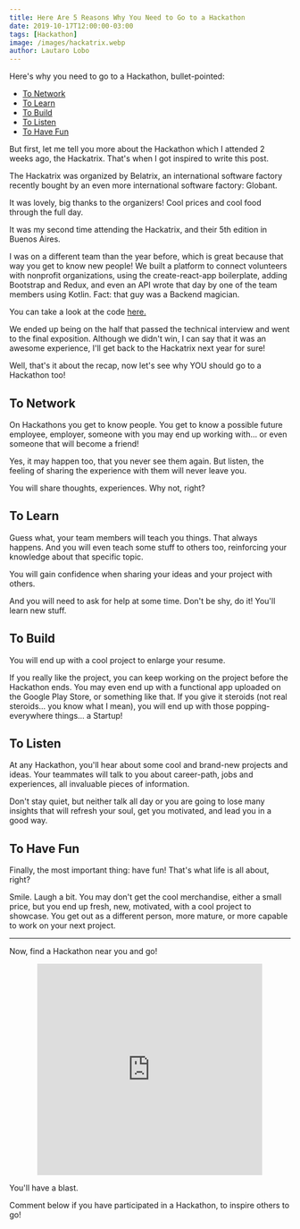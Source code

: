 ```yaml
---
title: Here Are 5 Reasons Why You Need to Go to a Hackathon
date: 2019-10-17T12:00:00-03:00
tags: [Hackathon]
image: /images/hackatrix.webp
author: Lautaro Lobo
---
```



Here's why you need to go to a Hackathon, bullet-pointed:

- <a href="#h2-1">To Network</a>
- <a href="#h2-2">To Learn</a>
- <a href="#h2-3">To Build</a>
- <a href="#h2-4">To Listen</a>
- <a href="#h2-5">To Have Fun</a>

But first, let me tell you more about the Hackathon which I attended 2 weeks ago, the Hackatrix. That's when I got inspired to write this post.

The Hackatrix was organized by Belatrix, an international software factory recently bought by an even more international software factory: Globant.

It was lovely, big thanks to the organizers! Cool prices and cool food through the full day.

It was my second time attending the Hackatrix, and their 5th edition in Buenos Aires.

I was on a different team than the year before, which is great because that way you get to know new people! We built a platform to connect volunteers with nonprofit organizations, using the create-react-app boilerplate, adding Bootstrap and Redux, and even an API wrote that day by one of the team members using Kotlin. Fact: that guy was a Backend magician.

You can take a look at the code [here.](https://github.com/hackathon-prost/)

We ended up being on the half that passed the technical interview and went to the final exposition. Although we didn't win, I can say that it was an awesome experience, I'll get back to the Hackatrix next year for sure!

Well, that's it about the recap, now let's see why YOU should go to a Hackathon too!

<h2 id="h2-1">To Network</h2>

On Hackathons you get to know people. You get to know a possible future employee, employer, someone with you may end up working with... or even someone that will become a friend!

Yes, it may happen too, that you never see them again. But listen, the feeling of sharing the experience with them will never leave you.

You will share thoughts, experiences. Why not, right?

<h2 id="h2-2"> To Learn </h2>

Guess what, your team members will teach you things. That always happens. And you will even teach some stuff to others too, reinforcing your knowledge about that specific topic.

You will gain confidence when sharing your ideas and your project with others.

And you will need to ask for help at some time. Don't be shy, do it! You'll learn new stuff.

<h2 id="h2-3"> To Build </h2>

You will end up with a cool project to enlarge your resume.

If you really like the project, you can keep working on the project before the Hackathon ends. You may even end up with a functional app uploaded on the Google Play Store, or something like that. If you give it steroids (not real steroids... you know what I mean), you will end up with those popping-everywhere things... a Startup!

<h2 id="h2-4"> To Listen </h2>

At any Hackathon, you'll hear about some cool and brand-new projects and ideas. Your teammates will talk to you about career-path, jobs and experiences, all invaluable pieces of information.

Don't stay quiet, but neither talk all day or you are going to lose many insights that will refresh your soul, get you motivated, and lead you in a good way.

<h2 id="h2-5"> To Have Fun </h2>

Finally, the most important thing: have fun! That's what life is all about, right?

Smile. Laugh a bit. You may don't get the cool merchandise, either a small price, but you end up fresh, new, motivated, with a cool project to showcase. You get out as a different person, more mature, or more capable to work on your next project.

---

Now, find a Hackathon near you and go!

<a href="https://giphy.com/gifs/just-do-it-shia-UqZ4imFIoljlr5O2sM">
  <div style="width:80%;height:0;padding-bottom:75%;position:relative;margin-left:10%;">
    <iframe
      src="https://giphy.com/embed/UqZ4imFIoljlr5O2sM"
      width="100%"
      height="100%"
      style="position:absolute"
      frameBorder="0"
      class="giphy-embed"
      allowFullScreen
    ></iframe>
  </div>
</a>

You'll have a blast.

Comment below if you have participated in a Hackathon, to inspire others to go!

<Schema 
  title={frontmatter.title}
  url="https://lautarolobo.xyz/blog/here-are-5-reasons-why-you-need-to-go-to-a-hackathon"
  description="Hackathons everywhere but, are they worthy? For sure! And here's why."
  alternativeTitle="Reasons to go to a Hackathon"
  genre="Hackathon"
  keywords="Hackathon,Coding Competition,Coding Challenge,Computer Science"
  wordcount="687"
  date={frontmatter.date}
  dateModified="2024-06-25T00:00:00-03:00"
/>
